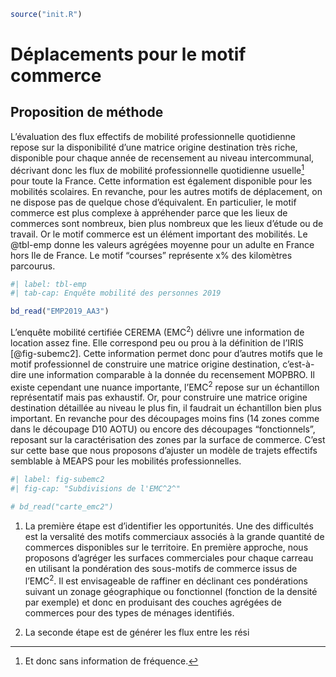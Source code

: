 ```r
source("init.R")
```

# Déplacements pour le motif commerce

## Proposition de méthode

L'évaluation des flux effectifs de mobilité professionnelle quotidienne repose sur la disponibilité d'une matrice origine destination très riche, disponible pour chaque année de recensement au niveau intercommunal, décrivant donc les flux de mobilité professionnelle quotidienne usuelle[^commerces-1] pour toute la France. Cette information est également disponible pour les mobilités scolaires. En revanche, pour les autres motifs de déplacement, on ne dispose pas de quelque chose d'équivalent. En particulier, le motif commerce est plus complexe à appréhender parce que les lieux de commerces sont nombreux, bien plus nombreux que les lieux d'étude ou de travail. Or le motif commerce est un élément important des mobilités. Le @tbl-emp donne les valeurs agrégées moyenne pour un adulte en France hors Ile de France. Le motif "courses" représente x% des kilomètres parcourus.

[^commerces-1]: Et donc sans information de fréquence.

```r
#| label: tbl-emp
#| tab-cap: Enquête mobilité des personnes 2019

bd_read("EMP2019_AA3") 
```

L'enquête mobilité certifiée CEREMA (EMC^2^) délivre une information de location assez fine. Elle correspond peu ou prou à la définition de l'IRIS [@fig-subemc2]. Cette information permet donc pour d'autres motifs que le motif professionnel de construire une matrice origine destination, c'est-à-dire une information comparable à la donnée du recensement MOPBRO. Il existe cependant une nuance importante, l'EMC^2^ repose sur un échantillon représentatif mais pas exhaustif. Or, pour construire une matrice origine destination détaillée au niveau le plus fin, il faudrait un échantillon bien plus important. En revanche pour des découpages moins fins (14 zones comme dans le découpage D10 AOTU) ou encore des découpages "fonctionnels", reposant sur la caractérisation des zones par la surface de commerce. C'est sur cette base que nous proposons d'ajuster un modèle de trajets effectifs semblable à MEAPS pour les mobilités professionnelles.

```r
#| label: fig-subemc2
#| fig-cap: "Subdivisions de l'EMC^2^"

# bd_read("carte_emc2")

```

1.  La première étape est d'identifier les opportunités. Une des difficultés est la versalité des motifs commerciaux associés à la grande quantité de commerces disponibles sur le territoire. En première approche, nous proposons d’agréger les surfaces commerciales pour chaque carreau en utilisant la pondération des sous-motifs de commerce issus de l'EMC^2^. Il est envisageable de raffiner en déclinant ces pondérations suivant un zonage géographique ou fonctionnel (fonction de la densité par exemple) et donc en produisant des couches agrégées de commerces pour des types de ménages identifiés.

2.  La seconde étape est de générer les flux entre les rési
